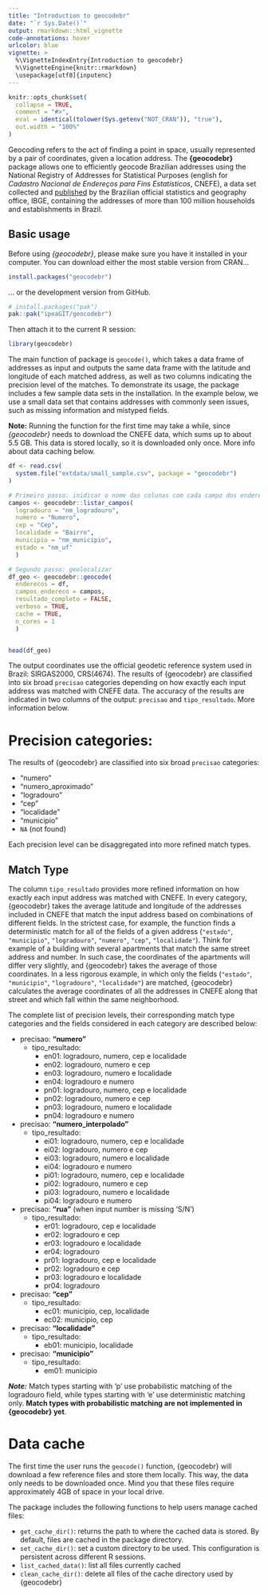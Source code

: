 ```yaml
---
title: "Introduction to geocodebr"
date: "`r Sys.Date()`"
output: rmarkdown::html_vignette
code-annotations: hover
urlcolor: blue
vignette: >
  %\VignetteIndexEntry{Introduction to geocodebr}
  %\VignetteEngine{knitr::rmarkdown}
  \usepackage[utf8]{inputenc}
---
```


```r
knitr::opts_chunk$set(
  collapse = TRUE,
  comment = "#>",
  eval = identical(tolower(Sys.getenv("NOT_CRAN")), "true"),
  out.width = "100%"
)
```

Geocoding refers to the act of finding a point in space, usually represented by
a pair of coordinates, given a location address. The **{geocodebr}** package allows one to efficiently geocode Brazilian addresses using the National 
Registry of Addresses for Statistical Purposes (english for *Cadastro Nacional 
de Endereços para Fins Estatísticos*, CNEFE), a data set collected and
[published](https://www.ibge.gov.br/estatisticas/sociais/populacao/38734-cadastro-nacional-de-enderecos-para-fins-estatisticos.html) by the Brazilian official statistics and geography office, IBGE, containing the addresses of more than 100 million households and establishments in Brazil.

## Basic usage

Before using *{geocodebr}*, please make sure you have it installed in your
computer. You can download either the most stable version from CRAN...

```r
install.packages("geocodebr")
```

... or the development version from GitHub.

```r
# install.packages("pak")
pak::pak("ipeaGIT/geocodebr")
```

Then attach it to the current R session:

```r
library(geocodebr)
```

The main function of package is `geocode()`, which
takes a data frame of addresses as input and outputs the same data frame with
the latitude and longitude of each matched address, as well as two columns
indicating the precision level of the matches. To demonstrate its usage, the
package includes a few sample data sets in the installation. In the example
below, we use a small data set that contains addresses with commonly seen
issues, such as missing information and mistyped fields.

**Note:** Running the function for the first time may take a while, since
*{geocodebr}* needs to download the CNEFE data, which sums up to about 5.5 GB.
This data is stored locally, so it is downloaded only once. More info about data 
caching below.

```r
df <- read.csv(
  system.file("extdata/small_sample.csv", package = "geocodebr")
)

# Primeiro passo: inidicar o nome das colunas com cada campo dos enderecos
campos <- geocodebr::listar_campos(
  logradouro = "nm_logradouro",
  numero = "Numero",
  cep = "Cep",
  localidade = "Bairro",
  municipio = "nm_municipio",
  estado = "nm_uf"
  )

# Segundo passo: geolocalizar
df_geo <- geocodebr::geocode(
  enderecos = df,
  campos_endereco = campos,
  resultado_completo = FALSE,
  verboso = TRUE,
  cache = TRUE,
  n_cores = 1
  )


head(df_geo)
```

The output coordinates use the official geodetic reference system used in Brazil: SIRGAS2000, CRS(4674). The results of {geocodebr} are classified into six broad `precisao` categories depending on how exactly each input address was matched with CNEFE data. The accuracy of the results are indicated in two columns of the output: `precisao` and `tipo_resultado`. More information below.


# Precision categories:

The results of {geocodebr} are classified into six broad `precisao` categories:
 
- "numero"
- "numero_aproximado"
- "logradouro"
- "cep"
- "localidade"
- "municipio"
- `NA` (not found)

Each precision level can be disaggregated into more refined match types.

## Match Type

The column `tipo_resultado` provides more refined information on how exactly each input address was matched with CNEFE. In every category, {geocodebr} takes the average latitude and longitude of the addresses included in CNEFE that match the input address based on combinations of different fields. In the strictest case, for example, the function finds a deterministic match for all of the fields of a given address (`"estado"`, `"municipio"`, `"logradouro"`, `"numero"`, `"cep"`, `"localidade"`). Think for example of a building with several apartments that match the same street address and number. In such case, the coordinates of the apartments will differ very slightly, and {geocodebr} takes the average
of those coordinates. In a less rigorous example, in which only the fields (`"estado"`, `"municipio"`, `"logradouro"`, `"localidade"`) are matched, {geocodebr} calculates the average coordinates of all the addresses in CNEFE along that street and which fall within the same neighborhood.

The complete list of precision levels, their corresponding match type categories and the fields considered in each category are described below:

- precisao: **"numero"**
  - tipo_resultado:
    - en01: logradouro, numero, cep e localidade
    - en02: logradouro, numero e cep
    - en03: logradouro, numero e localidade
    - en04: logradouro e numero
    - pn01: logradouro, numero, cep e localidade
    - pn02: logradouro, numero e cep
    - pn03: logradouro, numero e localidade
    - pn04: logradouro e numero

- precisao: **"numero_interpolado"**
  - tipo_resultado:
    - ei01: logradouro, numero, cep e localidade
    - ei02: logradouro, numero e cep
    - ei03: logradouro, numero e localidade
    - ei04: logradouro e numero
    - pi01: logradouro, numero, cep e localidade
    - pi02: logradouro, numero e cep
    - pi03: logradouro, numero e localidade
    - pi04: logradouro e numero

- precisao: **"rua"** (when input number is missing 'S/N')
  - tipo_resultado:
    - er01: logradouro, cep e localidade
    - er02: logradouro e cep
    - er03: logradouro e localidade
    - er04: logradouro
    - pr01: logradouro, cep e localidade
    - pr02: logradouro e cep
    - pr03: logradouro e localidade
    - pr04: logradouro

- precisao: **"cep"**
  - tipo_resultado:
    - ec01: municipio, cep, localidade
    - ec02: municipio, cep

- precisao: **"localidade"**
  - tipo_resultado:
    - eb01: municipio, localidade

- precisao: **"municipio"**
  - tipo_resultado:
    - em01: municipio

***Note:*** Match types starting with 'p' use probabilistic matching of the logradouro field, while types starting with 'e' use deterministic matching only. **Match types with probabilistic matching are not implemented in {geocodebr} yet**.




# Data cache

The first time the user runs the `geocode()` function, {geocodebr} will download a few reference files and store them locally. This way, the data only needs to be downloaded once. Mind you that these files require approximately 4GB of space in your local drive.

The package includes the following functions to help users manage cached files:

- `get_cache_dir()`: returns the path to where the cached data is stored. By default, files are cached in the package directory.
- `set_cache_dir()`: set a custom directory to be used. This configuration is persistent across different R sessions.
- `list_cached_data()`: list  all files currently cached
- `clean_cache_dir()`: delete all files of the cache directory used by {geocodebr}

